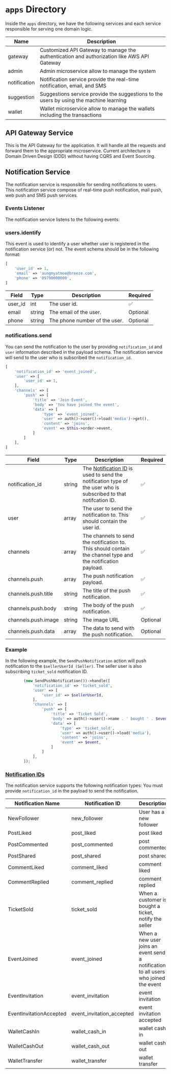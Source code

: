 # `apps` Directory

Inside the `apps` directory, we have the following services and each service responsible for serving one domain logic.


| Name | Description |
| ---- | ----------- |
| gateway | Customized API Gateway to manage the authentication and authorization like AWS API Gateway |
| admin | Admin microservice allow to manage the system |
| notification | Notification service provide the real-time notification, email, and SMS |
| suggestion | Suggestions service provide the suggestions to the users by using the machine learning |
| wallet | Wallet microservice allow to manage the wallets including the transactions |


## API Gateway Service

This is the API Gateway for the application. It will handle all the requests and forward them to the appropriate microservice. Current architecture is Domain Driven Design (DDD) without having CQRS and Event Sourcing.




## Notification Service

The notification service is responsible for sending notifications to users. This notification service compose of real-time push notification, mail push, web push and SMS push services.

### Events Listener

The notification service listens to the following events:

### users.identify

This event is used to identify a user whether user is registered in the notification service (or) not.
The event schema should be in the following format:

```php
[
    'user_id' => 1,
    'email' => 'aungmyatmoe@breeze.com',
    'phone' => '09790000000',
]
```

| Field   | Type   | Description                   | Required |
| ------- | ------ | ----------------------------- | -------- |
| user_id | int    | The user id.                  | ✅       |
| email   | string | The email of the user.        | Optional |
| phone   | string | The phone number of the user. | Optional |

### notifications.send

You can send the notification to the user by providing `notification_id`  and `user` information described in the payload schema.
The notification service will send to the user who is subscribed the `notification_id`.

```php
[
    'notification_id' => 'event_joined',
    'user' => [
        'user_id' => 1,
    ],
    'channels' => [
        'push' => [
            'title' => 'Join Event',
            'body' => 'You have joined the event',
            'data' => [
                'type' => 'event_joined',
                'user' => auth()->user()->load('media')->get(),
                'content' => 'joins',
                'event' => $this->order->event,
            ]
        ]
    ],
]
```

| Field               | Type   | Description                                                                                                                            | Required |
| ------------------- | ------ | -------------------------------------------------------------------------------------------------------------------------------------- | -------- |
| notification_id     | string | The [Notification ID](#notification-ids) is used to send the notification type of the user who is subscribed to that notifcation ID. | ✅       |
| user                | array  | The user to send the notification to. This should contain the user id.                                                                 | ✅       |
| channels            | array  | The channels to send the notification to. This should contain the channel type and the notification payload.                           | ✅       |
| channels.push       | array  | The push notification payload.                                                                                                         | ✅       |
| channels.push.title | string | The title of the push notification.                                                                                                    | ✅       |
| channels.push.body  | string | The body of the push notification.                                                                                                     | ✅       |
| channels.push.image | string | The image URL                                                                                                                          | Optional |
| channels.push.data  | array  | The data to send with the push notification.                                                                                           | Optional |

### Example
In the following example, the `SendPushNotification` action will push notification to the `$sellerUserId (Seller)`. The seller user is also subscribing `ticket_sold` notification ID.
```php
        (new SendPushNotification())->handle([
            'notification_id' => 'ticket_sold',
            'user' => [
                'user_id' => $sellerUserId,
            ],
            'channels' => [
                'push' => [
                    'title' => 'Ticket Sold',
                    'body' => auth()->user()->name . ' bought ' . $event->name . ' event.',
                    'data' => [
                        'type' => 'ticket_sold',
                        'user' => auth()->user()->load('media'),
                        'content' => 'joins',
                        'event' => $event,
                    ]
                ]
            ],
        ]);
```

### [Notification IDs](#notification-ids)

The notification service supports the following notification types:
You must provide `notification_id` in the payload to send the notification.

| Notification Name       | Notification ID           | Description                                                                          |
| ----------------------- | ------------------------- | ------------------------------------------------------------------------------------ |
| NewFollower             | new_follower              | User has a new follower                                                              |
| PostLiked               | post_liked                | post liked                                                                           |
| PostCommented           | post_commented            | post commented                                                                       |
| PostShared              | post_shared               | post shared                                                                          |
| CommentLiked            | comment_liked             | comment liked                                                                        |
| CommentReplied          | comment_replied           | comment replied                                                                      |
| TicketSold              | ticket_sold               | When a customer is bought a ticket, notify the seller                                |
| EventJoined             | event_joined              | When a new user joins an event send a notification to all users who joined the event |
| EventInvitation         | event_invitation          | event invitation                                                                     |
| EventInvitationAccepted | event_invitation_accepted | event invitation accepted                                                            |
| WalletCashIn            | wallet_cash_in            | wallet cash in                                                                       |
| WalletCashOut           | wallet_cash_out           | wallet cash out                                                                      |
| WalletTransfer          | wallet_transfer           | wallet transfer                                                                      |

